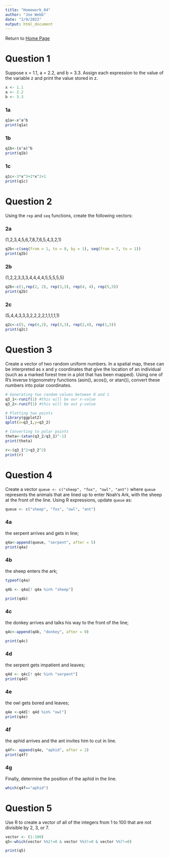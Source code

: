 ```yaml
---
title: "Homework_04"
author: "Joe Webb"
date: "2/9/2022"
output: html_document
---
```

Return to [Home Page](index.html)

# Question 1
Suppose x = 1.1, a = 2.2, and b = 3.3. Assign each expression to the value of the variable z and print the value stored in z.

```r
x <- 1.1
a <- 2.2
b <- 3.3
```

### 1a
```r
q1a<-x^a^b
print(q1a)
```

### 1b
```r
q1b<-(x^a)^b
print(q1b)
```

### 1c
```r
q1c<-3*x^3+2*x^2+1
print(q1c)
```


# Question 2
Using the `rep` and `seq` functions, create the following vectors:

### 2a
(1,2,3,4,5,6,7,8,7,6,5,4,3,2,1)
```r
q2b<-c(seq(from = 1, to = 8, by = 1), seq(from = 7, to = 1))
print(q2b)
```

### 2b
(1,2,2,3,3,3,4,4,4,4,5,5,5,5,5)
```r
q2b<-c(1,rep(2, 2), rep(3,3), rep(4, 4), rep(5,5))
print(q2b)

```

### 2c
(5,4,4,3,3,3,2,2,2,2,1,1,1,1,1)
```r
q2c<-c(5, rep(4,2), rep(3,3), rep(2,4), rep(1,5))
print(q2c)

```

# Question 3
Create a vector of two random uniform numbers. In a spatial map, these can be interpreted as x and y coordinates that give the location of an individual (such as a marked forest tree in a plot that has been mapped). Using one of R’s inverse trigonometry functions (asin(), acos(), or atan()), convert these numbers into polar coordinates.

```r
# Generating two random values between 0 and 1
q3_1<-runif(1) #this will be our x-value
q3_2<-runif(1) #this will be out y-value

# Plotting two points
library(ggplot2)
qplot(x=q3_1,y=q3_2)

# Converting to polar points
theta<-(atan(q3_2/q3_1)^-1)
print(theta)

r<-(q3_1^2+q3_2^2)
print(r)

```

# Question 4
Create a vector `queue <- c("sheep", "fox", "owl", "ant")` where `queue` represents the animals that are lined up to enter Noah’s Ark, with the sheep at the front of the line. Using R expressions, update `queue` as:
```r
queue <- c("sheep", "fox", "owl", "ant")

```

### 4a
the serpent arrives and gets in line;
```r
q4a<-append(queue, "serpent", after = 5)
print(q4a)

```

### 4b
the sheep enters the ark;
```r
typeof(q4a)

q4b <- q4a[! q4a %in% "sheep"]

print(q4b)

```

### 4c
the donkey arrives and talks his way to the front of the line;
```r
q4c<-append(q4b, "donkey", after = 0)

print(q4c)

```

### 4d
the serpent gets impatient and leaves;
```r
q4d <- q4c[! q4c %in% "serpent"]
print(q4d)

```

### 4e
the owl gets bored and leaves;
```r
q4e <-q4d[! q4d %in% "owl"]
print(q4e)

```

### 4f
the aphid arrives and the ant invites him to cut in line.
```r
q4f<- append(q4e, "aphid", after = 2)
print(q4f)

```

### 4g
Finally, determine the position of the aphid in the line.

```r
which(q4f=="aphid")

```

# Question 5
Use R to create a vector of all of the integers from 1 to 100 that are not divisible by 2, 3, or 7.

```r
vector <- (1:100)
q5<-which(vector %%2!=0 & vector %%3!=0 & vector %%7!=0)

print(q5)
```
